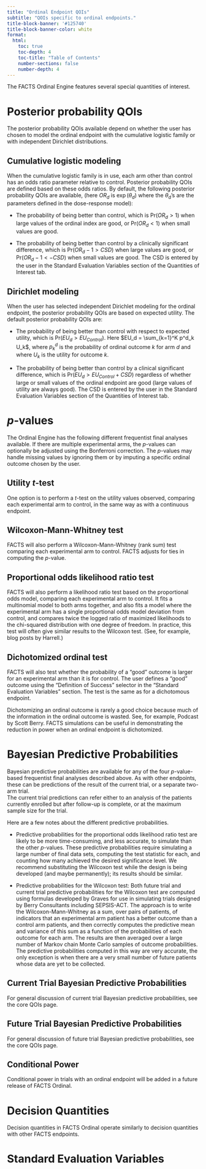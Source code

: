```yaml
---
title: "Ordinal Endpoint QOIs"
subtitle: "QOIs specific to ordinal endpoints."
title-block-banner: '#125740'
title-block-banner-color: white
format:
  html:
    toc: true
    toc-depth: 4
    toc-title: "Table of Contents"
    number-sections: false
    number-depth: 4
---
```


The FACTS Ordinal Engine features several special quantities of interest. 

# Posterior probability QOIs

The posterior probability QOIs available depend on whether the user has chosen to
model the ordinal endpoint with the cumulative logistic family or with 
independent Dirichlet distributions.  

## Cumulative logistic modeling

When the cumulative logistic family is in use, each arm other than control has 
an odds ratio parameter relative to control.  Posterior probability QOIs are 
defined based on these odds ratios.  By default, the following 
posterior probability QOIs are available, (here $OR_d$ is $\exp(\theta_d)$ where 
the $\theta_d$'s are the parameters defined in the dose-response model):  

 - The probability of being better than control, which is 
 [Pr($OR_d > 1$)]{.fake-code-block} when large values of the ordinal index are 
 good, or [Pr($OR_d < 1$)]{.fake-code-block} when small values are good.
 
 - The probability of being better than control by a clinically significant 
 difference, which is [Pr($OR_d - 1 > CSD$)]{.fake-code-block} when large values 
 are good, or [Pr($OR_d - 1 < -CSD$)]{.fake-code-block} when small values are 
 good.  The CSD is entered by the user in the Standard Evaluation Variables 
 section of the Quantities of Interest tab.

## Dirichlet modeling

When the user has selected independent Dirichlet modeling for the ordinal 
endpoint, the posterior probability QOIs are based on expected utility.  The 
default posterior probability QOIs are:

- The probability of being better than control with respect to expected utility, 
which is [Pr($EU_d > EU_{Control}$)]{.fake-code-block}.  Here 
$EU_d = \sum_{k=1}^K p^d_k U_k$, where $p^d_k$ is the probability of ordinal 
outcome $k$ for arm $d$ and where $U_k$ is the utility for outcome $k$.  

- The probability of being better than control by a clinical significant difference, 
which is [Pr($EU_d > EU_{Control} + CSD$)]{.fake-code-block} regardless of
whether large or small values of the ordinal endpoint are good (large values of 
utility are always good).  The CSD is entered by the user in the Standard 
Evaluation Variables section of the Quantities of Interest tab.

# $p$-values

The Ordinal Engine has the following different frequentist final analyses available.
If there are multiple experimental arms, the $p$-values can optionally be adjusted 
using the Bonferroni correction.  The $p$-values may handle missing values by 
ignoring them or by imputing a specific ordinal outcome chosen by the user.  

## Utility $t$-test

One option is to perform a $t$-test on the utility values observed, comparing 
each experimental arm to control, in the same way as with a continuous endpoint.  

## Wilcoxon-Mann-Whitney test

FACTS will also perform a Wilcoxon-Mann-Whitney (rank sum) test comparing each 
experimental arm to control. FACTS adjusts for ties in computing the $p$-value.   

## Proportional odds likelihood ratio test

FACTS will also perform a likelihood ratio test based on the proportional odds 
model, comparing each experimental arm to control.  It fits a multinomial model 
to both arms together, and also fits a model where the experimental arm has a 
single proportional odds model deviation from control, and compares twice the logged 
ratio of maximized likelihoods to the chi-squared distribution with one degree of 
freedom.  In practice, this test will often give similar results to the Wilcoxon 
test.  (See, for example, blog posts by Harrell.)

## Dichotomized ordinal test

FACTS will also test whether the probability of a "good" outcome is larger for 
an experimental arm than it is for control.  The user defines a "good" outcome 
using the "Definition of Success" selector in the "Standard Evaluation Variables"
section.  The test is the same as for a dichotomous endpoint.  

Dichotomizing an ordinal outcome is rarely a good choice because much 
of the information in the ordinal outcome is wasted.  See, for example, 
Podcast by Scott Berry.  FACTS simulations can be useful in demonstrating the 
reduction in power when an ordinal endpoint is dichotomized.   

# Bayesian Predictive Probabilities

Bayesian predictive probabilities are available for any of the four $p$-value-based 
frequentist final analyses described above.  As with other endpoints, these can 
be predictions of the result of the current trial, or a separate two-arm trial.  
The current trial predictions can refer either to an analysis of the patients 
currently enrolled but after follow-up is complete, or at the maximum sample 
size for the trial.  

Here are a few notes about the different predictive probabilities.  

- Predictive probabilities for the proportional odds likelihood ratio test are 
likely to be more time-consuming, and less accurate, to simulate than the other 
$p$-values.  These predictive probabilities require simulating a large number of 
final data sets, computing the test statistic for each, and counting how many 
achieved the desired significance level.  We recommend substituting the 
Wilcoxon test while the design is being developed (and maybe permanently); its
results should be similar.  

- Predictive probabilities for the Wilcoxon test:
Both future trial and current trial predictive probabilities for the Wilcoxon 
test are computed using formulas developed by Graves for use in simulating 
trials designed by Berry Consultants including SEPSIS-ACT.  The approach is to write
the Wilcoxon-Mann-Whitney as a sum, over pairs of patients, of indicators that 
an experimental arm patient has a better outcome than a control arm patients, 
and then correctly computes the predictive mean and variance of this sum as a 
function of the probabilities of each outcome for each arm.  The results are 
then averaged over a large number of Markov chain Monte Carlo samples of 
outcome probabilities.  The predictive probabilities computed in this way are 
very accurate, the only exception is when there are a very small number of future 
patients whose data are yet to be collected.  

## Current Trial Bayesian Predictive Probabilities

For general discussion of current trial Bayesian predictive probabilities, 
see the core QOIs page.  

## Future Trial Bayesian Predictive Probabilities

For general discussion of future trial Bayesian predictive probabilities, 
see the core QOIs page.  

## Conditional Power

Conditional power in trials with an ordinal endpoint 
will be added in a future release of FACTS Ordinal.  

# Decision Quantities

Decision quantities in FACTS Ordinal operate similarly to decision quantities with 
other FACTS endpoints.

# Standard Evaluation Variables



